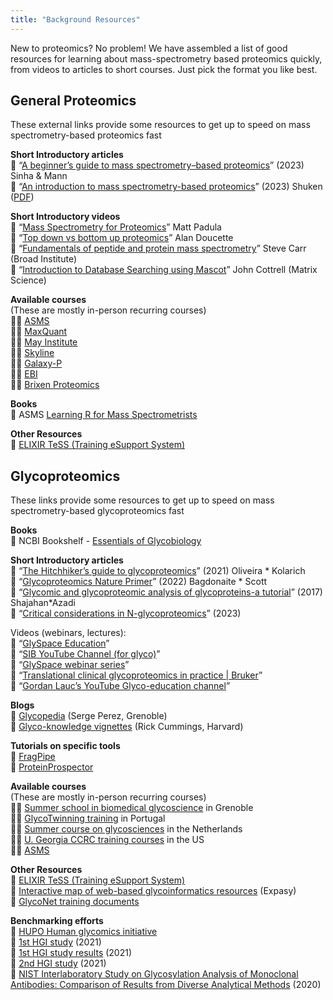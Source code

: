 ```yaml
---
title: "Background Resources"
---
```


New to proteomics? No problem! We have assembled a list of good resources for learning about
mass-spectrometry based proteomics quickly, from videos to articles to short courses.
Just pick the format you like best.

## General Proteomics
These external links provide some resources to get up to speed on mass spectrometry-based proteomics fast

**Short Introductory articles**<br>
📄 “[A beginner’s guide to mass spectrometry–based proteomics][intro_sinha]” (2023) Sinha & Mann<br>
📄 “[An introduction to mass spectrometry-based proteomics][intro_shuken]” (2023) Shuken ([PDF][intro_shuken_PDF])<br>

[intro_sinha]: https://portlandpress.com/biochemist/article/42/5/64/226371/A-beginner-s-guide-to-mass-spectrometry-based
[intro_shuken]: https://pubs.acs.org/doi/abs/10.1021/acs.jproteome.2c00838
[intro_shuken_pdf]: https://biocev.lf1.cuni.cz/file/492/shuken-2023-an-introduction-to-mass-spectrometry-based-proteomics.pdf

**Short Introductory videos**<br>
💬 “[Mass Spectrometry for Proteomics][video_padula]” Matt Padula<br>
💬 “[Top down vs bottom up proteomics][video_doucette]” Alan Doucette<br>
💬 “[Fundamentals of peptide and protein mass spectrometry][video_carr]” Steve Carr (Broad Institute)<br>
💬 “[Introduction to Database Searching using Mascot][video_cottrell]” John Cottrell (Matrix Science)<br>

[video_padula]: https://www.youtube.com/watch?v=L6MHSb7I820
[video_doucette]: https://www.youtube.com/watch?v=NeMA3RFFLIw
[video_carr]: https://www.youtube.com/watch?v=PFOodSbH9IY
[video_cottrell]: https://www.youtube.com/watch?v=tB3cR2vDCKc

**Available courses**<br>
(These are mostly in-person recurring courses)<br>
🧑‍🔧 [ASMS][course_asms]<br>
🧑‍🔧 [MaxQuant][course_maxquant]<br>
🧑‍🔧 [May Institute][course_mayinstitute]<br>
🧑‍🔧 [Skyline][course_skyline]<br>
🧑‍🔧 [Galaxy-P][course_galaxyp]<br>
🧑‍🔧 [EBI][course_ebi]<br>
🧑‍🔧 [Brixen Proteomics][course_brixen]<br>

[course_asms]: https://www.asms.org/conferences/annual-conference/short-courses
[course_maxquant]: https://maxquant.org/summer_school/
[course_mayinstitute]: https://computationalproteomics.khoury.northeastern.edu/
[course_skyline]: https://skyline.ms/project/home/software/Skyline/events/begin.view
[course_galaxyp]: https://galaxyp.org/
[course_ebi]: https://www.ebi.ac.uk/training/events/proteomics-bioinformatics-2025/#vf-tabs__section--tab1
[course_brixen]: https://www.brixenproteomics.org

**Books**<br>
📒 ASMS [Learning R for Mass Spectrometrists][asms_r_book]<br>

[asms_r_book]: https://jeffsocal.github.io/ASMS_R_Basics/

**Other Resources**<br>
📒 [ELIXIR TeSS (Training eSupport System)][elixir_tess]<br>

[elixir_tess]: https://tess.elixir-europe.org/



## Glycoproteomics
These links provide some resources to get up to speed on mass spectrometry-based glycoproteomics fast

**Books**<br>
📒 NCBI Bookshelf - [Essentials of Glycobiology][essentials_book]<br>

**Short Introductory articles**<br>
📄 “[The Hitchhiker's guide to glycoproteomics][hitchhikers_guide]” (2021) Oliveira * Kolarich<br>
📄 “[Glycoproteomics Nature Primer][nature_primer]” (2022) Bagdonaite * Scott<br>
📄 “[Glycomic and glycoproteomic analysis of glycoproteins-a tutorial][glyco_tutorial]” (2017) Shajahan*Azadi<br>
📄 “[Critical considerations in N-glycoproteomics][critical_considerations]” (2023)<br>

[essentials_book]: https://www.ncbi.nlm.nih.gov/books/NBK579918/
[hitchhikers_guide]: https://pmc.ncbi.nlm.nih.gov/articles/PMC8421054/
[nature_primer]: https://www.nature.com/articles/s43586-022-00128-4
[glyco_tutorial]: https://pubmed.ncbi.nlm.nih.gov/28585084/ 
[critical_considerations]: https://doi.org/10.1016/j.cbpa.2023.102272

Videos (webinars, lectures):<br>
💬 “[GlySpace Education][video_glyspace]”<br>
💬 “[SIB YouTube Channel (for glyco)][sib_youtube]”<br>
💬 “[GlySpace webinar series][glyspace_webinars]”<br>
💬 “[Translational clinical glycoproteomics in practice | Bruker][bruker_in_practice]”<br>
💬 “[Gordan Lauc’s YouTube Glyco-education channel][lauc_youtube]”<br>

[video_glyspace]: http://www.glyspace.org/education.php
[sib_youtube]: https://www.youtube.com/@sib-swissinstituteofbioinf4579/search?query=glyco
[glyspace_webinars]: https://wiki.glygen.org/GlyGen_Webinar_Series
[bruker_in_practice]: https://www.bruker.com/de/news-and-events/webinars/2024/translational-clinical-glycoproteomics-in-practice.html
[lauc_youtube]: https://www.youtube.com/playlist?list=PLB8UtfqFXZk8gPvwHdqBIsuHe6D2CI7il

**Blogs**<br>
📄 [Glycopedia][blog_glycopedia] (Serge Perez, Grenoble)<br>
📄 [Glyco-knowledge vignettes][blog_glycoknowledge] (Rick Cummings, Harvard)<br>

[blog_glycopedia]: https://glycopedia.eu/
[blog_glycoknowledge]: https://research.bidmc.org/ncfg/interestingfacts/interesting-facts-about-glycans

**Tutorials on specific tools**<br>
📄 [FragPipe][tutorial_fragpipe]<br>
📄 [ProteinProspector][tutorial_proteinprospector]<br>

[tutorial_fragpipe]: https://fragpipe.nesvilab.org/docs/tutorial_glyco.html
[tutorial_proteinprospector]: https://vimeo.com/992202630

**Available courses**<br>
(These are mostly in-person recurring courses)<br>
🧑‍🔧 [Summer school in biomedical glycoscience][course_grenoble] in Grenoble<br>
🧑‍🔧 [GlycoTwinning training][course_glycotwinning] in Portugal<br>
🧑‍🔧 [Summer course on glycosciences][course_netherlands] in the Netherlands<br>
🧑‍🔧 [U. Georgia CCRC training courses][course_ugeorgia] in the US<br>
🧑‍🔧 [ASMS][course_asms]<br>

[course_grenoble]: https://gehic.rseq.org/actividades/summer-school-in-biomedical-glycoscience-2/
[course_glycotwinning]: https://www.glycotwinning.eu/glycomaterials#educationalmaterials
[course_netherlands]: https://www.rug.nl/education/summer-winter-schools/glycosciences/?lang=en
[course_ugeorgia]: https://ast.uga.edu/training-in-glycoscience/

**Other Resources**<br>
📒 [ELIXIR TeSS (Training eSupport System)][elixir_tess]<br>
📒 [Interactive map of web-based glycoinformatics resources][glyco_map] (Expasy)<br>
📒 [GlycoNet training documents][glyconet_training]<br>

[glyco_map]: https://glycoproteome.expasy.org/
[glyconet_training]: https://canadianglycomics.ca/training/high-school-resources/

**Benchmarking efforts**<br>
📒 [HUPO Human glycomics initiative][benchmark_hgi]<br>
📒 [1st HGI study][benchmark_hgi1] (2021)<br>
📒 [1st HGI study results][benchmark_hgi1results] (2021)<br>
📒 [2nd HGI study][benchmark_hgi2] (2021)<br>
📒 [NIST Interlaboratory Study on Glycosylation Analysis of Monoclonal Antibodies: Comparison of Results from Diverse Analytical Methods][benchmark_nist] (2020)<br>

[benchmark_hgi]: https://hupo.org/Human-Glycoproteomics-Initiative
[benchmark_hgi1]: https://hupo.org/page-1757416
[benchmark_hgi1results]: https://doi.org/10.1038/s41592-021-01309-x
[benchmark_hgi2]: https://hupo.org/page-1757437
[benchmark_nist]: https://doi.org/10.1074/mcp.ra119.001677


